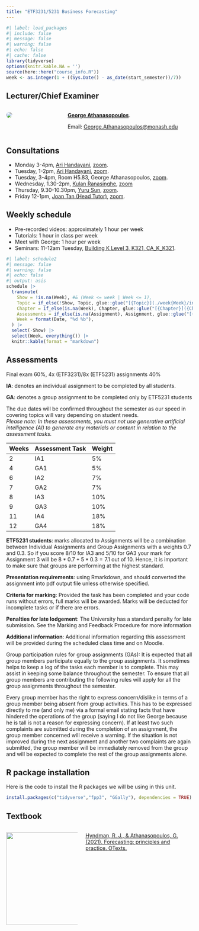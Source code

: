 ```yaml
---
title: "ETF3231/5231 Business Forecasting"
---
```


```r
#| label: load_packages
#| include: false
#| message: false
#| warning: false
#| echo: false
#| cache: false
library(tidyverse)
options(knitr.kable.NA = '')
source(here::here("course_info.R"))
week <- as.integer(1 + ((Sys.Date() - as_date(start_semester))/7))
```

## Lecturer/Chief Examiner

::: columns
::: {.column width="30%"}

![](https://www.monash.edu/__data/assets/image/0005/3437735/sq-george-athanasopoulos-23.jpg){style="border-radius: 50%;"}
:::

::: {.column width="70%"}

[**George Athanasopoulos**](https://research.monash.edu/en/persons/george-athanasopoulos).

Email: [George.Athanasopoulos@monash.edu](mailto:George.Athanasopoulos@monash.edu)
:::

:::

## Consultations

* Monday 3-4pm, [Ari Handayani](mailto:ari.handayani@monash.edu), [zoom](https://monash.zoom.us/j/84756747964?pwd=4tzGtq9i6gUNMmGWRHWoVgicB68cKs.1).
* Tuesday, 1-2pm, [Ari Handayani](mailto:ari.handayani@monash.edu),  [zoom](https://monash.zoom.us/j/84756747964?pwd=4tzGtq9i6gUNMmGWRHWoVgicB68cKs.1).
* Tuesday, 3-4pm, Room H5.83, George Athanasopoulos, [zoom](https://monash.zoom.us/j/83278647125?pwd=ucZLFJg1AY5Tg4MMl0bqHeA4FWlu6M.1).
* Wednesday, 1.30-2pm, [Kulan Ranasinghe](mailto:kulana@gmail.com), [zoom](https://monash.zoom.us/j/84756747964?pwd=4tzGtq9i6gUNMmGWRHWoVgicB68cKs.1)
* Thursday, 9.30-10.30pm, [Yuru Sun](yuru.sun@monash.ed), [zoom](https://monash.zoom.us/j/84756747964?pwd=4tzGtq9i6gUNMmGWRHWoVgicB68cKs.1).
* Friday 12-1pm, [Joan Tan (Head Tutor)](mailto:joan.tan@monash.edu),  [zoom](https://monash.zoom.us/j/84756747964?pwd=4tzGtq9i6gUNMmGWRHWoVgicB68cKs.1).

<!-- ## Pre-exam Consultation -->

<!-- * 31st May: 1-3pm, [Joan Tan](mailto:joan.tan@monash.edu),  [zoom](https://monash.zoom.us/j/84833570459?pwd=M1M2Y0xscmhnQjE3N2hXSSszWWdYQT09).   -->
<!-- * 3th June: 4.30-6.30pm, [Nadeeka Dilini Basnayake](mailto:Nadeeka.Basnayake@monash.edu), [zoom](https://monash.zoom.us/j/84833570459?pwd=M1M2Y0xscmhnQjE3N2hXSSszWWdYQT09).  -->
<!-- * 4th June: 1-2pm, [Ari Handayani](mailto:ari.handayani@monash.edu),  [zoom](https://monash.zoom.us/j/84833570459?pwd=M1M2Y0xscmhnQjE3N2hXSSszWWdYQT09).   -->
<!-- * 4th June: 3-4pm, George Athanasopoulos, [zoom](https://monash.zoom.us/j/88066768160?pwd=c1VvUSswTE44TWZsRnBjR3hReHFVdz09).      -->
<!-- * 5th June: 1-2pm, [Ari Handayani](mailto:ari.handayani@monash.edu),  [zoom](https://monash.zoom.us/j/84833570459?pwd=M1M2Y0xscmhnQjE3N2hXSSszWWdYQT09).   -->
<!-- * 5th June: 3-4pm,  George Athanasopoulos, [zoom](https://monash.zoom.us/j/85187874295?pwd=KzJuaklwRDh6MlI5YmJZbC9zbUpLZz09).      -->
<!-- * 5th June: 4-6pm,  [Kulan Ranasinghe](mailto:kulan.ranasinghearachchige@monash.edu), [zoom](https://monash.zoom.us/j/84833570459?pwd=M1M2Y0xscmhnQjE3N2hXSSszWWdYQT09).   -->


## Weekly schedule

* Pre-recorded videos: approximately 1 hour per week
* Tutorials: 1 hour in class per week
* Meet with George: 1 hour per week 
* Seminars: 11-12am Tuesday, [Building K Level 3, K321, CA_K_K321](https://www.monash.edu/__data/assets/pdf_file/0010/2658961/Caulfield-campus-map.pdf).


```r
#| label: schedule2
#| message: false
#| warning: false
#| echo: false
#| output: asis
schedule |>
  transmute(
    Show = !is.na(Week), #& (Week <= week | Week <= 1),
    Topic = if_else(!Show, Topic, glue::glue("[{Topic}](./week{Week}/index.html)")),
    Chapter = if_else(is.na(Week), Chapter, glue::glue("[{Chapter}]({Chapter_URL})")),
    Assessments = if_else(is.na(Assignment), Assignment, glue::glue("[{Assignment}]({File})")),
    Week = format(Date, "%d %b"),
  ) |>
  select(-Show) |>
  select(Week, everything()) |>
  knitr::kable(format = "markdown")
```

## Assessments

::: {.callout-note}
Final exam 60%, 4x (ETF3231)/8x (ETF5231) assignments 40% 
:::

**IA**: denotes an individual assignment to be completed by all students. 

**GA**: denotes a group assignment to be completed only by ETF5231 students

The due dates will be confirmed throughout the semester as our speed in covering topics will vary depending on student needs.   
_Please note: In these assessments, you must not use generative artificial intelligence (AI) to generate any materials or content in relation to the assessment tasks._

|Weeks	| Assessment Task	| Weight|
|:---|:---|:---|
|2	|IA1	|5%|
|4	|GA1	|5%|
|6	|IA2	|7%|
|7	|GA2	|7%|
|8	|IA3	|10%|
|9	|GA3	|10%|
|11	|IA4	|18%|
|12	|GA4	|18%|

**ETF5231 students**: marks allocated to Assignments will be a combination between Individual Assignments and Group Assignments with a weights 0.7 and 0.3. So if you score 8/10 for IA3 and 5/10 for GA3 your mark for Assignment 3 will be $8*0.7+5*0.3=7.1$ out of 10. Hence, it is important to make sure that groups are performing at the highest standard.

**Presentation requirements**: using Rmarkdown, and should converted the assignment into pdf output file unless otherwise specified.

**Criteria for marking**: Provided the task has been completed and your code runs without errors, full marks will be awarded. Marks will be deducted for incomplete tasks or if there are errors.

**Penalties for late lodgement**: The University has a standard penalty for late submission. See the Marking and Feedback Procedure for more information

**Additional information**: Additional information regarding this assessment will be provided during the scheduled class time and on Moodle.

::: {.callout-tip title="Group Participation - ETF5231 Students ONLY"}

Group participation rules for group assignments (GAs): It is expected that all group members participate equally to the group assignments. It sometimes helps to keep a log of the tasks each member is to complete. This may assist in keeping some balance throughout the semester. To ensure that all group members are contributing the following rules will apply for all the group assignments throughout the semester.

Every group member has the right to express concern/dislike in terms of a group member being absent from group activities. This has to be expressed directly to me (and only me) via a formal email stating facts that have hindered the operations of the group (saying I do not like George because he is tall is not a reason for expressing concern). If at least two such complaints are submitted during the completion of an assignment, the group member concerned will receive a warning. If the situation is not improved during the next assignment and another two complaints are again submitted, the group member will be immediately removed from the group and will be expected to complete the rest of the group assignments alone. 
:::

## R package installation

Here is the code to install the R packages we will be using in this unit.

```r
install.packages(c("tidyverse","fpp3", "GGally"), dependencies = TRUE)
```

## Textbook

::: columns
::: {.column width="40%"}
![](https://otexts.com/fpp3/figs/fpp3_front_cover.jpg){width="200px" height="250px"}
:::
::: {.column width="60%"}
[Hyndman, R. J., & Athanasopoulos, G. (2021). Forecasting: principles and practice. OTexts.](https://otexts.com/fpp3/)
:::
:::

